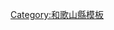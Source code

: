 <noinclude>{{日本都道府縣行政區劃}}</noinclude>{{Navbox
|name = 和歌山縣
|state = {{{state|autocollapse}}}
|title = [[和歌山縣]][[日本行政區劃|行政區劃]]
|image = [[File:Flag of Wakayama Prefecture.svg|border|80px|和歌山縣縣旗]]<br />[[File:Wakayama-geo-stub.png|80px|和歌山縣地圖]]
|titlestyle = background:#efefef;
|bodystyle = background:#f9f9f9;
|groupstyle = background:#efefef;text-align:center;
|oddstyle = background:#fcfcfc;
|bodyclass = hlist

|group1 = 市部
|list1 =
* [[和歌山市]]
* [[海南市]]
* [[橋本市]]
* [[有田市]]
* [[御坊市]]
* [[田邊市]]
* [[新宮市]]
* [[紀之川市]]
* [[岩出市]]

|group2 = [[海草郡]]
|list2 =
* [[紀美野町]]

|group3 = [[伊都郡]]
|list3 =
* [[葛城町]]
* [[九度山町]]
* [[高野町]]

|group4 = [[有田郡]]
|list4 =
* [[湯淺町]]
* [[廣川町 (和歌山縣)|廣川町]]
* [[有田川町]]

|group5 = [[日高郡 (和歌山縣)|日高郡]]
|list5 =
* [[美濱町 (和歌山縣)|美濱町]]
* [[日高町 (和歌山縣)|日高町]]
* [[由良町]]
* [[南部町 (和歌山縣)|南部町]]
* [[印南町]]
* [[日高川町]]

|group6 = [[西牟婁郡]]
|list6 =
* [[白濱町]]
* [[上富田町]]
* [[周參見町]]

|group7 = [[東牟婁郡]]
|list7 =
* [[串本町]]
* [[那智勝浦町]]
* [[太地町]]
* [[古座川町]]
* [[北山村 (日本)|北山村]]
}}<noinclude>
{{DEFAULTSORT:Wakayama}}
[[Category:和歌山縣模板]]
</noinclude>